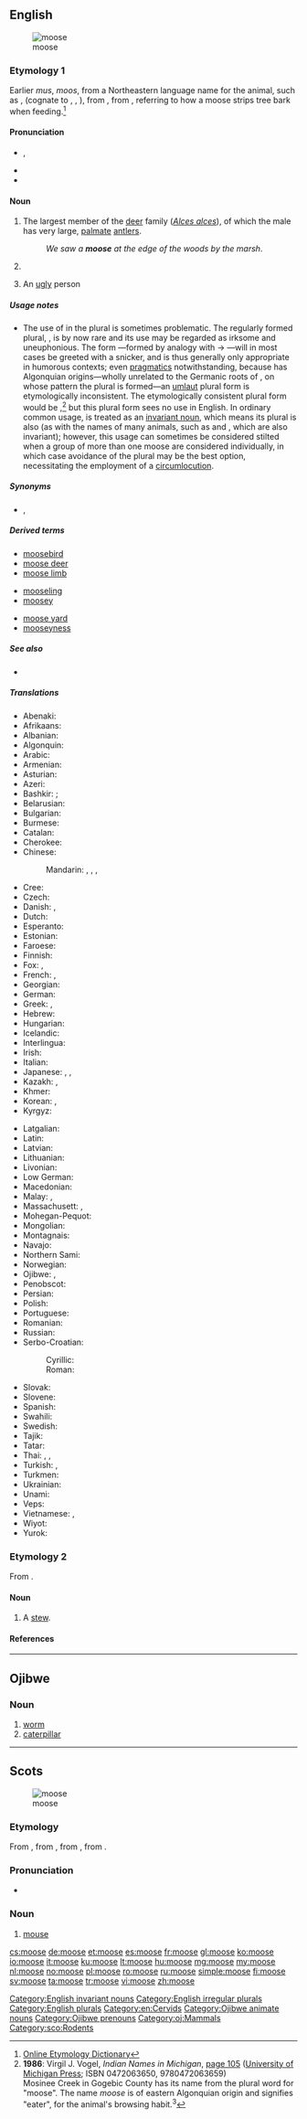 ==English==
{{was wotd|2011|October|15}}
[[Image:Moose-Gustav.jpg|thumbnail|moose]]

===Etymology 1===
Earlier ''mus'', ''moos'', from a Northeastern {{etyl|alg|en}} language name for the animal, such as {{etyl|wam|en}} {{term|moos|lang=wam}}, {{term|mws|lang=wam}} (cognate to {{etyl|xnt|-}} {{term|moos|lang=xnt}}, {{etyl|aaq|-}} {{term|mos|lang=aaq}}, {{etyl|abe|-}} {{term|moz|lang=abe}}), from {{term|moos-u||he strips, cuts smooth|lang=wam}}, from {{etyl|alg-pro|en}} {{m|alg-pro|*mo·swa}}, referring to how a moose strips tree bark when feeding.<ref>[http://www.etymonline.com/index.php?term=moose Online Etymology Dictionary]</ref>

====Pronunciation====
* {{enPR|mo͞os}}, {{IPA|/muːs/|lang=en}}
* {{rhymes|uːs|lang=en}}
* {{homophones|lang=en|mousse}}

====Noun====
{{en-noun|moose|mooses|meese}}

# {{context|US|lang=en}} The largest member of the [[deer]] family (''[[Alces alces]]''), of which the male has very large, [[palmate]] [[antler]]s.
#: ''We saw a '''moose''' at the edge of the woods by the marsh''.
# {{plural of|moose|lang=en}}
# {{context|informal|lang=en}} An [[ugly]] person

=====Usage notes=====
* The use of {{term||moose|lang=en}} in the plural is sometimes problematic. The regularly formed plural, {{term|mooses|lang=en}}, is by now rare and its use may be regarded as irksome and uneuphonious. The form {{term|meese|lang=en}}—formed by analogy with {{term|goose|lang=en}} → {{term|geese|lang=en}}—will in most cases be greeted with a snicker, and is thus generally only appropriate in humorous contexts; even [[pragmatics]] notwithstanding, because {{term||moose|lang=en}} has Algonquian origins—wholly unrelated to the Germanic roots of {{term||goose|lang=en}}, on whose pattern the plural {{term||meese|lang=en}} is formed—an [[umlaut]] plural form is etymologically inconsistent. The etymologically consistent plural form would be {{term||*mosinee|lang=en}},<ref name="INiM-etpl">'''1986''': Virgil J. Vogel, ''Indian Names in Michigan'', <span class="plainlinks">[http://books.google.co.uk/books?id=T5d5wS7so14C&pg=PA105&dq=moose+mosinee+plural page 105] ([http://www.press.umich.edu/titleDetailDesc.do?id=12506 University of Michigan Press]</span>; ISBN 0472063650, 9780472063659)<br/> Mosinee Creek in Gogebic County has its name from the plural word for "moose". The name ''moose'' is of eastern Algonquian origin and signifies "eater", for the animal's browsing habit.<sup>3</sup></ref> but this plural form sees no use in English. In ordinary common usage, {{term||moose|lang=en}} is treated as an [[invariant noun]], which means its plural is also {{term||moose|lang=en}} (as with the names of many animals, such as {{term|deer|lang=en}} and {{term|fish|lang=en}}, which are also invariant); however, this usage can sometimes be considered stilted when a group of more than one moose are considered individually, in which case avoidance of the plural may be the best option, necessitating the employment of a [[circumlocution]].

=====Synonyms=====
* {{sense|largest member of the deer family (Alces alces)}} {{l|en|elk}} {{qualifier|British}}, {{l|en|Newfoundland speed bump}} {{qualifier|Canadian|humorous}}

=====Derived terms=====
{{top3}}
* [[moosebird]]
* [[moose deer]]
* [[moose limb]]
{{mid3}}
* [[mooseling]]
* [[moosey]]
{{mid3}}
* [[moose yard]]
* [[mooseyness]]
{{bottom}}

=====See also=====
* {{pedialite}}

=====Translations=====
{{trans-top|largest member of the deer family (Alces alces)}}
* Abenaki: {{t|abe|moz}}
* Afrikaans: {{t|af|eland}}
* Albanian: {{t|sq|dre brilopatë}}
* Algonquin: {{t|alq|mòz}}
* Arabic: {{t|ar|موظ|m|tr=mūẓ|sc=Arab}}
* Armenian: {{t|hy|որմզդեղն|tr=ormzdeġn}}
* Asturian: {{t|ast|alce|m}}
* Azeri: {{t|az|sığın}}
* Bashkir: {{t|ba|мышы|sc=Cyrl}}; {{qualifier|Eastern Bashkir}} {{t|ba|болан|sc=Cyrl}}
* Belarusian: {{t|be|лось|m|tr=losʹ|sc=Cyrl}}
* Bulgarian: {{t|bg|лос|m|tr=los|sc=Cyrl}}
* Burmese: {{t|my|မုစကောင်|sc=Mymr}}
* Catalan: {{t+|ca|ant|m}}
* Cherokee: {{t|chr|ᎠᏫ ᎤᏔᎾ|tr=awi utana|sc=Cher}}
* Chinese:
*: Mandarin: {{t+|cmn|大鹿|tr=dàlù|sc=Hani}}, {{t|cmn|駝鹿|sc=Hani}}, {{t+|cmn|驼鹿|tr=tuólù|sc=Hani}}, {{t+|cmn|麋鹿|tr=mílù|sc=Hani}}
* Cree: {{t|cr|ᒨᓴᐧ|tr=môswa}}
* Czech: {{t+|cs|los|m}}
* Danish: {{t|da|elg|c}}, {{t|da|elsdyr|n}}
* Dutch: {{t+|nl|eland|m}}
* Esperanto: {{t|eo|alko}}
* Estonian: {{t+|et|põder}}
* Faroese: {{t|fo|elgur|m}}
* Finnish: {{t+|fi|hirvi}}
* Fox: {{t|sac|meshêwêwa}}, {{t|sac|môthwa}}
* French: {{t+|fr|élan|m}}, {{t+|fr|orignal|m}} {{qualifier|Canadian French}}
* Georgian: {{t|ka|ლოსი|tr=losi|sc=Geor}}
* German: {{t+|de|Elch|m}}
* Greek: {{t+|el|άλκη|f|tr=álki}}, {{t|el|αμερικανική έλαφος|f|tr=amerikanikḗ élafos|sc=Grek}}
* Hebrew: {{t|he|צבי אמריקני|m|tr=tsvi amrikani|sc=Hebr}}
* Hungarian: {{t+|hu|jávorszarvas}}
* Icelandic: {{t+|is|elgur|m}}
* Interlingua: {{t|ia|alce}}
* Irish: {{t|ga|mús|m}}
* Italian: {{t+|it|alce}}
* Japanese: {{t|ja|ヘラジカ|tr=herajika|sc=Jpan}}, {{t|ja|箆鹿|tr=へらじか, herajika|sc=Jpan}}, {{t|ja|ムース|tr=mūsu|sc=Jpan}}
* Kazakh: {{t|kk|бұғы|tr=buğı|sc=Cyrl}}, {{t|kk|бұлан|tr=bulan|sc=Cyrl}}
* Khmer: {{t|km|មូហ្ស|tr=muuza|sc=Khmr}}
* Korean: {{t|ko|엘크|sc=Kore}}, {{t|ko|무스|sc=Kore}}
* Kyrgyz: {{t|ky|багыш|tr=bagış|sc=Cyrl}}
{{trans-mid}}
* Latgalian: {{t|ltg|brīds|m}}
* Latin: {{t+|la|alces|f}}
* Latvian: {{t|lv|alnis|m}}
* Lithuanian: {{t+|lt|briedis|m}}
* Livonian: {{t|liv|põddõrz}}
* Low German: {{t+|nds|Elk|m}}
* Macedonian: {{t|mk|лос|m|tr=los}}
* Malay: {{t|ms|moose}}, {{t|ms|elk}}
* Massachusett: {{t|wam|moos}}, {{t|wam|mws}}
* Mohegan-Pequot: {{t|xpq|mos}}
* Mongolian: {{t|mn|хандгай|tr=handgaj|sc=Cyrl}}
* Montagnais: {{t|moe|mush}}
* Navajo: {{t|nv|deeteel}}
* Northern Sami: {{t|se|ealga}}
* Norwegian: {{t+|no|elg|m}}
* Ojibwe: {{t|oj|mooz}}, {{t|oj|moonz}}
* Penobscot: {{t|aaq|mos}}
* Persian: {{t+|fa|موس|tr=mus|sc=fa-Arab}}
* Polish: {{t+|pl|łoś|m}}
* Portuguese: {{t+|pt|alce|m}}
* Romanian: {{t+|ro|elan|m}}
* Russian: {{t+|ru|лось|tr=losʹ|m}}
* Serbo-Croatian:
*: Cyrillic: {{t|sh|лос|m}}
*: Roman: {{t|sh|los|m}}
* Slovak: {{t|sk|los|m}}
* Slovene: {{t+|sl|los|m}}
* Spanish: {{t+|es|alce|m}}
* Swahili: {{t|sw|elki|m}}
* Swedish: {{t+|sv|älg|c}}
* Tajik: {{t|tg|шоҳгавазн|tr=šohgavazn|sc=Cyrl}}
* Tatar: {{t+|tt|поши|tr=poşi|sc=Cyrl}}
* Thai: {{t|th|ตัวมูซ|tr=dtua môot|sc=Thai}}, {{t|th|มูส|tr=môot|sc=Thai}}, {{t|th|กวางมูส|tr=gwaang môot|sc=Thai}}
* Turkish: {{t+|tr|alageyik}}, {{t+|tr|sığın}}
* Turkmen: {{t|tk|losy}}
* Ukrainian: {{t|uk|лось|m|tr=losʹ|sc=Cyrl}}
* Unami: {{t|unm|mus}}
* Veps: {{t|vep|hirb'}}
* Vietnamese: {{t|vi|nai anxet}}, {{t|vi|nai sừng tấm}}
* Wiyot: {{t|wiy|melak}}
* Yurok: {{t|yur|meweehl}}
{{trans-bottom}}

===Etymology 2===
From {{etyl|nl|en}} {{term|moes|lang=nl}}.

====Noun====
{{en-noun}}

# {{context|obsolete|rare|lang=en}} A [[stew]].

====References====
<references/>

[[Category:English invariant nouns]]
[[Category:English irregular plurals]]
[[Category:English plurals]]
[[Category:en:Cervids]]

----

==Ojibwe==

===Noun===
{{head|oj|noun|plural|mooseg}}

# [[worm]]
# [[caterpillar]]

[[Category:Ojibwe animate nouns‎]]
[[Category:Ojibwe prenouns]]
[[Category:oj:Mammals]]

----

==Scots==
[[File:Мышь 2.jpg|thumb|moose]]

===Etymology===
From {{etyl|enm|sco}} {{term|mous|lang=enm}}, from {{etyl|ang|sco}} {{m|ang|mūs}}, from {{etyl|gem-pro|sco}} {{m|gem-pro|*mūs}}, from {{etyl|ine-pro|sco}} {{m|ine-pro|*muh₂s}}.

===Pronunciation===
* {{IPA|[mus]|lang=sco}}

===Noun===
{{sco-noun|mice}}

# [[mouse]]

[[Category:sco:Rodents]]

[[cs:moose]]
[[de:moose]]
[[et:moose]]
[[es:moose]]
[[fr:moose]]
[[gl:moose]]
[[ko:moose]]
[[io:moose]]
[[it:moose]]
[[ku:moose]]
[[lt:moose]]
[[hu:moose]]
[[mg:moose]]
[[my:moose]]
[[nl:moose]]
[[no:moose]]
[[pl:moose]]
[[ro:moose]]
[[ru:moose]]
[[simple:moose]]
[[fi:moose]]
[[sv:moose]]
[[ta:moose]]
[[tr:moose]]
[[vi:moose]]
[[zh:moose]]